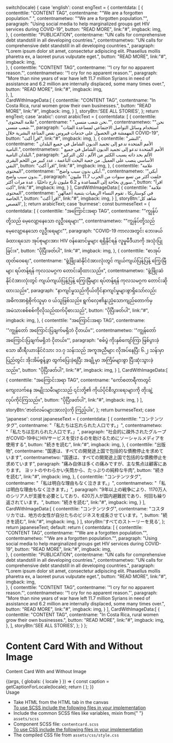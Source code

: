 
  switch(locale) {
    case 'english': const engText = { 
      contentdata: [
        {
          contenttile: "CONTENT TAG",
          contentname: "“We are a forgotten population.” ",
          contentnametwo: "“We are a forgotten population.”",
          paragraph: "Using social media to help marginalized groups get HIV services during COVID-19",
          button: "READ MORE",
          link:"#",
          imgback: img,   
        },
        {
          contenttile: "PUBLICATION",
          contentname: "UN calls for comprehensive debt standstill in all developing countries.",
          contentnametwo: "UN calls for comprehensive debt standstill in all developing countries.",
          paragraph: "Lorem ipsum dolor sit amet, consectetur adipiscing elit. Phasellus mollis pharetra ex, a laoreet purus vulputate eget.",
          button: "READ MORE",
          link:"#",
          imgback: img,  
        },
        {
          contenttile: "CONTENT TAG",
          contentname: '“I cry for no apparent reason.”',
          contentnametwo: '“I cry for no apparent reason.”',
          paragraph: "More than nine years of war have left 11.7 million Syrians in need of assistance and 6.2 million are internally displaced, some many times over.",
          button: "READ MORE",
          link:"#",
          imgback: img,         
        },
      ],     
      CardWithImageData:[
        {
            contenttile: "CONTENT TAG",
            contentname: "In Costa Rica, rural women grow their own businesses.",
            button: "READ MORE",
            link:"#",
            imgback: img,
        }
      ],
      storyBtn:'SEE ALL STORIES',
    }; return engText;
    case 'arabic': const arabicText = { 
      contentdata: [
        {
          contenttile: "علامة المحتوى",
          contentname: " \"نحن شعب منسي.\"",
          contentnametwo: "\"نحن شعب منسي.\"",
          paragraph: "استخدام وسائل التواصل الاجتماعي لمساعدة الفئات المهمشة في الحصول على خدمات فيروس نقص المناعة البشرية خلال COVID-19",
          button: "اقرأ أكث",
          link:"#",
          imgback: img,
        },
        {
          contenttile: "النشر",
          contentname: " الأمم المتحدة تدعو إلى تجميد الديون الشامل في جميع البلدان النامية.",
          contentnametwo: " الأمم المتحدة تدعو إلى تجميد الديون الشامل في جميع البلدان النامية.",
          paragraph: "الألم بحد ذاته يسبب الكثير من الألم ، لكن التركيز الأساسي ينصب على العميل. من جعبة اليخت الناعمة ، عدد كبير من اللحم البقري النقي",
          button: "اقرأ أكث",
          link:"#",
          imgback: img,
        },
        {
          contenttile: "علامة المحتوى",
          contentname: '"أبكي بدون سبب واضح."',
          contentnametwo: '"أبكي بدون سبب واضح."',
          paragraph: "خلفت أكثر من تسع سنوات من الحرب 11.7 مليون سوري بحاجة إلى المساعدة و 6.2 مليون نازح داخليًا ، عدة مرات أكثر.",
          button: "اقرأ أكث",
          link:"#",
          imgback: img,
        }
      ],
      CardWithImageData:[
        {
            contenttile: "علامة المحتوى",
            contentname: "في كوستاريكا ، تقوم النساء الريفيات بتنمية أعمالهن الخاصة.",
            button: "اقرأ أكث",
            link:"#",
            imgback: img,
        }
      ],
      storyBtn:'شاهد كل القصص',
    }; return arabicText;
    case 'burmese': const burmeseText = { 
      contentdata: [
        {
          contenttile: "အကြောင်းအရာ TAG",
          contentname: "\"ကျွန်ုပ်တို့သည် မေ့လျော့နေသော လူဦးရေများ\"",
          contentnametwo: "\"ကျွန်ုပ်တို့သည် မေ့လျော့နေသော လူဦးရေများ\"",
          paragraph: "COVID-19 ကာလအတွင်း ဘေးဖယ်ခံထားရသော အုပ်စုများအား HIV ဝန်ဆောင်မှုများ ရရှိနိုင်ရန် လူမှုမီဒီယာကို အသုံးပြုခြင်း။",
          button: "ပိုပြီးဖတ်ပါ",
          link:"#",
          imgback: img,
        },
        {
          contenttile: "စာအုပ်ထုတ်ဝေရေး",
          contentname: "ဖွံ့ဖြိုးဆဲနိုင်ငံအားလုံးတွင် ကျယ်ကျယ်ပြန့်ပြန့် ကြွေးမြီများ ရပ်တန့်ရန် ကုလသမဂ္ဂက တောင်းဆိုထားသည်။",
          contentnametwo: "ဖွံ့ဖြိုးဆဲနိုင်ငံအားလုံးတွင် ကျယ်ကျယ်ပြန့်ပြန့် ကြွေးမြီများ ရပ်တန့်ရန် ကုလသမဂ္ဂက တောင်းဆိုထားသည်။",
          paragraph: "နာကျင်မှုသည်ကိုယ်တိုင်နာကျင်မှုများစွာရှိသော်လည်းအဓိကအာရုံစိုက်သူမှာ ၀ ယ်သူဖြစ်သည်။ ရွက်လှေ၏နူးညံ့သောကျည်တောက်မှအမဲသားစစ်စစ်ကိုလိုသည်ထက်ပိုစားသည်",
          button: "ပိုပြီးဖတ်ပါ",
          link:"#",
          imgback: img,
        },
        {
          contenttile: "အကြောင်းအရာ TAG",
          contentname: '"ကျွန်တော် အကြောင်းပြချက်မရှိဘဲ ငိုတယ်။"',
          contentnametwo: '"ကျွန်တော် အကြောင်းပြချက်မရှိဘဲ ငိုတယ်။"',
          paragraph: "စစ်ပွဲ ကိုးနှစ်ကျော်ကြာ ဖြစ်ပွားခဲ့သော ဆီးရီးယားနိုင်ငံသား ၁၁.၇ သန်းသည် အကူအညီများ လိုအပ်နေပြီး ၆.၂ သန်းမှာ ပြည်တွင်း အိုးအိမ်စွန့်ခွာ ထွက်ပြေးခဲ့ရပြီး အချို့မှာ အကြိမ်များစွာ ပြီးဆုံးသွားခဲ့သည်။",
          button: "ပိုပြီးဖတ်ပါ",
          link:"#",
          imgback: img,
        }
      ],
      CardWithImageData:[
        {
          contenttile: "အကြောင်းအရာ TAG",
          contentname: "ကော်စတာရီကာတွင် ကျေးလက်နေ အမျိုးသမီးများသည် ၎င်းတို့၏ ကိုယ်ပိုင်စီးပွားရေးများကို တိုးချဲ့လုပ်ကိုင်ကြသည်။",
          button: "ပိုပြီးဖတ်ပါ",
          link:"#",
          imgback: img,
        }
      ],
      storyBtn:'ဇာတ်လမ်းများအားလုံးကို ကြည့်ပါ။',
    }; return burmeseText;
    case 'japanese': const japaneseText = { 
      contentdata: [
        {
          contenttile: "コンテンツタグ",
          contentname: "「私たちは忘れられた人口です。」",
          contentnametwo: "「私たちは忘れられた人口です。」",
          paragraph: "社会的に疎外されたグループがCOVID-19中にHIVサービスを受けるのを助けるためにソーシャルメディアを使用する",
          button: "続きを読む",
          link:"#",
          imgback: img,
        },
        {
          contenttile: "出版物",
          contentname: "国連は、すべての開発途上国で包括的な債務停止を求めています",
          contentnametwo: "国連は、すべての開発途上国で包括的な債務停止を求めています",
          paragraph: "痛み自体は多くの痛みですが、主な焦点は顧客にあります。 ヨットのやわらかい矢筒から、たっぷりの純粋な牛肉",
          button: "続きを読む",
          link:"#",
          imgback: img,
        },
        {
          contenttile: "コンテンツタグ",
          contentname: "「私は明白な理由もなく泣きます。」",
          contentnametwo: "「私は明白な理由もなく泣きます。」",
          paragraph: "9年以上の戦争により、1170万人のシリア人が支援を必要としており、620万人が国内避難民であり、何回も繰り返されています。",
          button: "続きを読む",
          link:"#",
          imgback: img,
        }
      ],
      CardWithImageData:[
        {
          contenttile: "コンテンツタグ",
          contentname: "コスタリカでは、地方の女性が自分たちのビジネスを成長させています。",
          button: "続きを読む",
          link:"#",
          imgback: img,
        }
      ],
      storyBtn:'すべてのストーリーを見る',
    }; return japaneseText;
    default:
      return { 
        contentdata: [
          {
            contenttile: "CONTENT TAG",
            contentname: "“We are a forgotten population.”",
            contentnametwo: "“We are a forgotten population.”",
            paragraph: "Using social media to help marginalized groups get HIV services during COVID-19",
            button: "READ MORE",
            link:"#",
            imgback: img,        
          },
          {
            contenttile: "PUBLICATION",
            contentname: "UN calls for comprehensive debt standstill in all developing countries.",
            contentnametwo: "UN calls for comprehensive debt standstill in all developing countries.",
            paragraph: "Lorem ipsum dolor sit amet, consectetur adipiscing elit. Phasellus mollis pharetra ex, a laoreet purus vulputate eget.",
            button: "READ MORE",
            link:"#",
            imgback: img,          
          },
          {
            contenttile: "CONTENT TAG",
            contentname: '“I cry for no apparent reason.”',
            contentnametwo: '“I cry for no apparent reason.”',
            paragraph: "More than nine years of war have left 11.7 million Syrians in need of assistance and 6.2 million are internally displaced, some many times over.",
            button: "READ MORE",
            link:"#",
            imgback: img,
          }
        ],
        CardWithImageData:[
          {
              contenttile: "CONTENT TAG",
              contentname: "In Costa Rica, rural women grow their own businesses.",
              button: "READ MORE",
              link:"#",
              imgback: img,
          },
        ],
        storyBtn:'SEE ALL STORIES',
    };
  }
};

<Meta title="Testing/Content Cards With and Without Image" />

<style>{`
 .subheading {
    font-weight: 700;
    font-size: 24px;
    color: #031c2d;
    letter-spacing: 1.5px;
    line-height: 24px;
    margin-bottom: 12px;
    margin-top: 40px;
  }
  .sbdocs .sbdocs-p,
  .sbdocs .sbdocs-li{
    font-size: 1rem;
  }
`}</style>

# Content Card With and Without Image

Content Card With and Without Image

<Story name="Content Cards With and Without Image">
  {(args, { globals: { locale } }) => {
    const caption = getCaptionForLocale(locale);
    return (
      <ContentCardWithAndWithoutImage
        CardWithOutImage={caption.contentdata}
        CardWithImage={caption.CardWithImageData}
        storyBtn={caption.storyBtn}
        {...args}
      ></ContentCardWithAndWithoutImage>
    );
  }}
</Story>

<div className="subheading">Usage</div>
<ul>
  <li>Take HTML from the HTML tab in the canvas</li>
  <u>To use SCSS include the following files in your implementation</u>
  <li>
    Include the common SCSS files like variables, mixin from{" "}
    <code>assets/scss</code>
  </li>
  <li>
    Component SCSS file: <code>contentcard.scss</code>
  </li>
  <u>To use CSS include the following files in your implementation</u>
  <li>
    The compiled CSS file from <code>assets/css/style.css</code>
  </li>
</ul>
